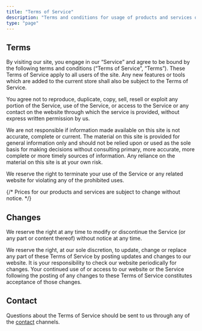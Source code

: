 ```yaml
---
title: "Terms of Service"
description: "Terms and conditions for usage of products and services on this website."
type: "page"
---
```


## Terms

By visiting our site, you engage in our “Service” and agree to be bound by the following terms and conditions (“Terms of Service”, “Terms”). These Terms of Service apply to all users of the site. Any new features or tools which are added to the current store shall also be subject to the Terms of Service.

You agree not to reproduce, duplicate, copy, sell, resell or exploit any portion of the Service, use of the Service, or access to the Service or any contact on the website through which the service is provided, without express written permission by us.

We are not responsible if information made available on this site is not accurate, complete or current. The material on this site is provided for general information only and should not be relied upon or used as the sole basis for making decisions without consulting primary, more accurate, more complete or more timely sources of information. Any reliance on the material on this site is at your own risk.

We reserve the right to terminate your use of the Service or any related website for violating any of the prohibited uses.

{/* Prices for our products and services are subject to change without notice. */}

## Changes

We reserve the right at any time to modify or discontinue the Service (or any part or content thereof) without notice at any time.

We reserve the right, at our sole discretion, to update, change or replace any part of these Terms of Service by posting updates and changes to our website. It is your responsibility to check our website periodically for changes. Your continued use of or access to our website or the Service following the posting of any changes to these Terms of Service constitutes acceptance of those changes.

## Contact

Questions about the Terms of Service should be sent to us through any of the [contact](/contact) channels.
